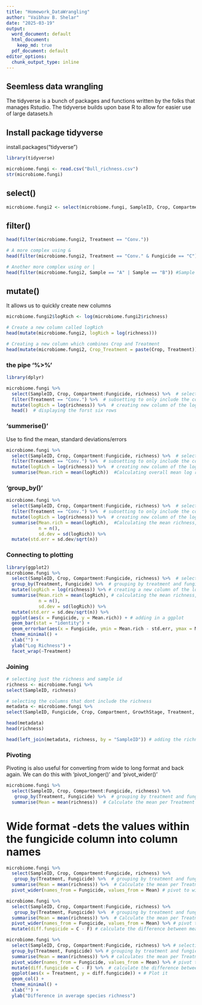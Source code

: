 ```yaml
---
title: "Homework_DataWrangling"
author: "Vaibhav B. Shelar"
date: "2025-03-19"
output:
  word_document: default
  html_document:
    keep_md: true
  pdf_document: default
editor_options:
  chunk_output_type: inline
---
```


## Seemless data wrangling

The tidyverse is a bunch of packages and functions written by the folks that manages Rstudio.
The tidyverse builds upon base R to allow for easier use of large datasets.h

## Install package tidyverse

install.packages("tidyverse")

```r
library(tidyverse)
```

```r
microbiome.fungi <- read.csv("Bull_richness.csv")
str(microbiome.fungi)
```

## select()

```r
microbiome.fungi2 <- select(microbiome.fungi, SampleID, Crop, Compartment:Fungicide, richness)
```

## filter()

```r
head(filter(microbiome.fungi2, Treatment == "Conv."))

# A more complex using & 
head(filter(microbiome.fungi2, Treatment == "Conv." & Fungicide == "C"))

# Another more complex using or |
head(filter(microbiome.fungi2, Sample == "A" | Sample == "B")) #Sample A or B

```
## mutate()

It allows us to quickly create new columns

```r
microbiome.fungi2$logRich <- log(microbiome.fungi2$richness)

# Create a new column called logRich
head(mutate(microbiome.fungi2, logRich = log(richness)))

# Creating a new column which combines Crop and Treatment
head(mutate(microbiome.fungi2, Crop_Treatment = paste(Crop, Treatment)))
```

### the pipe '%>%'

```r
library(dplyr)
```


```r
microbiome.fungi %>%
  select(SampleID, Crop, Compartment:Fungicide, richness) %>%  # selecting columns
  filter(Treatment == "Conv.") %>%  # subsetting to only include the conventional treatments
  mutate(logRich = log(richness)) %>%  # creating new column of the log richness
  head()  # displaying the forst six rows
```


### 'summerise()'

Use to find the mean, standard deviations/errors

```r
microbiome.fungi %>%
  select(SampleID, Crop, Compartment:Fungicide, richness) %>%  # selecting columns
  filter(Treatment == "Conv.") %>%  # subsetting to only include the conventional treatments
  mutate(logRich = log(richness)) %>%  # creating new column of the log richness
  summarise(Mean.rich = mean(logRich))  #Calculating overall mean log richness within the conventionally managed treatments 
```

### 'group_by()'

```r
microbiome.fungi %>%
  select(SampleID, Crop, Compartment:Fungicide, richness) %>%  # selecting columns
  filter(Treatment == "Conv.") %>%  # subsetting to only include the conventional treatments
  mutate(logRich = log(richness)) %>%  # creating new column of the log richness
  summarise(Mean.rich = mean(logRich),  #Calculating the mean richness, stdeviation, adn standard error
            n = n(),
            sd.dev = sd(logRich)) %>% 
  mutate(std.err = sd.dev/sqrt(n))
```

### Connecting to plotting

```r
library(ggplot2)
microbiome.fungi %>%
  select(SampleID, Crop, Compartment:Fungicide, richness) %>%  # selecting columns
  group_by(Treatment, Fungicide) %>%  # grouping by treatment and fungicide to later calculate summary stats by group
  mutate(logRich = log(richness)) %>% # creating a new column of the log richness 
  summarise(Mean.rich = mean(logRich), # calculating the mean richness, stdeviation, and standard error 
            n = n(),
            sd.dev = sd(logRich)) %>%
  mutate(std.err = sd.dev/sqrt(n)) %>% 
  ggplot(aes(x = Fungicide, y = Mean.rich)) + # adding in a ggplot 
  geom_bar(stat = "identity") +
  geom_errorbar(aes(x = Fungicide, ymin = Mean.rich - std.err, ymax = Mean.rich + std.err), width = 0.4) + 
  theme_minimal() + 
  xlab("") +
  ylab("Log Richness") +
  facet_wrap(~Treatment)
```

### Joining

```r
# selecting just the richness and sample id 
richness <- microbiome.fungi %>% 
select(SampleID, richness)  

# selecting the columns that dont include the richness
metadata <- microbiome.fungi %>% 
select(SampleID, Fungicide, Crop, Compartment, GrowthStage, Treatment, Rep, Sample)

head(metadata)
head(richness)

head(left_join(metadata, richness, by = "SampleID")) # adding the richness data to the metadata based on the common column of sampleID
```

### Pivoting
Pivoting is also useful for converting from wide to long format and back again. We can do this with 
'pivot_longer()' and 'pivot_wider()'


```r
microbiome.fungi %>%
  select(SampleID, Crop, Compartment:Fungicide, richness) %>%
   group_by(Treatment, Fungicide) %>%  # grouping by treatment and fungicide to later calculate summary stats by group
  summarise(Mean = mean(richness))  # Calculate the mean per Treatment and fungicide
```
# Wide format -dets the values within the fungicide column into column names

```r
microbiome.fungi %>%
  select(SampleID, Crop, Compartment:Fungicide, richness) %>%
   group_by(Treatment, Fungicide) %>%  # grouping by treatment and fungicide to later calculate summary stats by group
  summarise(Mean = mean(richness)) %>%  # Calculate the mean per Treatment and fungicide
  pivot_wider(names_from = Fungicide, values_from = Mean) # pivot to wide format
```


```r
microbiome.fungi %>%
  select(SampleID, Crop, Compartment:Fungicide, richness) %>%
   group_by(Treatment, Fungicide) %>%  # grouping by treatment and fungicide to later calculate summary stats by group
  summarise(Mean = mean(richness)) %>%  # Calculate the mean per Treatment and fungicide
  pivot_wider(names_from = Fungicide, values_from = Mean) %>% # pivot to wide format
  mutate(diff.fungicide = C - F) # calculate the difference between means
```

```r
microbiome.fungi %>%
  select(SampleID, Crop, Compartment:Fungicide, richness) %>% # selecting columns  
  group_by(Treatment, Fungicide) %>% # grouping by treatment and fungicide to later calculate summary stats by group
  summarise(Mean = mean(richness)) %>% # calculates the mean per Treatment and Fungicide 
  pivot_wider(names_from = Fungicide, values_from = Mean) %>% # pivot to wide format
  mutate(diff.fungicide = C - F) %>%  # calculate the difference between the means. 
  ggplot(aes(x = Treatment, y = diff.fungicide)) + # Plot it 
  geom_col() +
  theme_minimal() +
  xlab("") +
  ylab("Difference in average species richness")
```















